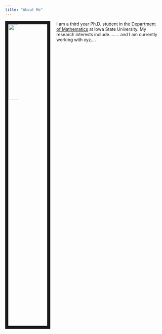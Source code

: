 ```yaml
---
title: "About Me"
---
```

<link rel="stylesheet" href="styles.css" type="text/css">

<img src="images/jagger.jpg" style="width:25%; border:10px solid; margin-right: 20px" align="left">

I am a third year Ph.D. student in the [Department of Mathematics](https://math.iastate.edu/) at Iowa State University. My research interests include........ and I am currently working with xyz.... 